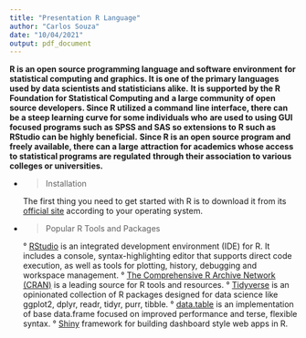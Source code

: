```yaml
---
title: "Presentation R Language"
author: "Carlos Souza"
date: "10/04/2021"
output: pdf_document
---
```


**R is an open source programming language and software environment**
**for statistical computing and graphics. It is one of the primary languages**
**used by data scientists and statisticians alike.**
    **It is supported by the R Foundation for Statistical Computing and**
**a large community of open source developers. Since R utilized a command**
**line interface, there can be a steep learning curve for some individuals who**
**are used to using GUI focused programs such as SPSS and SAS so extensions to**
**R such as RStudio can be highly beneficial.**
    **Since R is an open source program and freely available, there can a large**
**attraction for academics whose access to statistical programs are regulated**
**through their association to various colleges or universities.**

*   > Installation
    
    The first thing you need to get started with R is to download it from its 
[official site](https://www.r-project.org/) according to your operating system.

*   > Popular R Tools and Packages

    ° [RStudio](https://www.rstudio.com/products/rstudio/) is an integrated development environment (IDE) for R. 
It includes a console, syntax-highlighting editor that supports direct code execution, 
as well as tools for plotting, history, debugging and workspace management.
    ° [The Comprehensive R Archive Network (CRAN)](https://cran.r-project.org/) is a leading source for R tools and 
resources. 
    ° [Tidyverse](https://www.tidyverse.org/) is an opinionated collection of R packages designed for data science
like ggplot2, dplyr, readr, tidyr, purr, tibble.
    ° [data.table](https://github.com/Rdatatable/data.table/wiki) is an implementation of base data.frame focused on improved performance
and terse, flexible syntax.
    ° [Shiny](https://shiny.rstudio.com/) framework for building dashboard style web apps in R.
